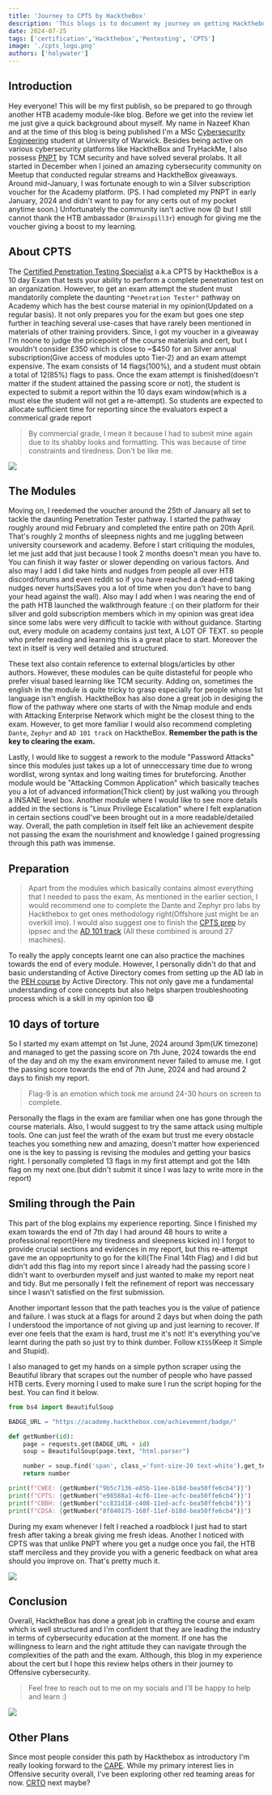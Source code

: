 ```yaml
---
title: 'Journey to CPTS by HacktheBox'
description: 'This blogs is to document my journey on getting Hackthebox CPTS.'
date: 2024-07-25
tags: ['certification','Hackthebox','Pentesting', 'CPTS']
image: './cpts_logo.png'
authors: ['holywater']
---
```



## Introduction

Hey everyone! This will be my first publish, so be prepared to go through another HTB academy module-like blog. Before we get into the review let me just give a quick background about myself. My name in Nazeef Khan and at the time of this blog is being published I'm a MSc [Cybersecurity Engineering](https://warwick.ac.uk/study/postgraduate/courses/msc-cyber-security-engineering) student at University of Warwick. Besides being active on various cybersecurity platforms like HacktheBox and TryHackMe, I also possess [PNPT](https://certifications.tcm-sec.com/pnpt/) by TCM security and have solved several prolabs. It all started in December when I joined an amazing cybersecurity community on Meetup that conducted regular streams and HacktheBox giveaways. Around mid-January, I was fortunate enough to win a Silver subscription voucher for the Academy platform. (PS. I had completed my PNPT in early January, 2024 and didn't want to pay for any certs out of my pocket anytime soon.) Unfortunately the community isn't active now 😟 but I still cannot thank the HTB ambassador (`Brainspill3r`) enough for giving me the voucher giving a boost to my learning.

## About CPTS

The [Certified Penetration Testing Specialist](https://academy.hackthebox.com/preview/certifications/htb-certified-penetration-testing-specialist) a.k.a CPTS by HacktheBox is a 10 day Exam that tests your ability to perform a complete penetration test on an organization. However, to get an exam attempt the student must mandatorily complete the daunting `"Penetration Tester"` pathway on Academy which has the best course material in my opinion(Updated on a regular basis). It not only prepares you for the exam but goes one step further in teaching several use-cases that have rarely been mentioned in materials of other training providers. Since, I got my voucher in a giveaway I'm noone to judge the pricepoint of the course materials and cert, but I wouldn't consider £350 which is close to ~$450 for an Silver annual subscription(Give access of modules upto Tier-2) and an exam attempt expensive. The exam consists of 14 flags(100%), and a student must obtain a total of 12(85%) flags to pass. Once the exam attempt is finished(doesn't matter if the student attained the passing score or not), the student is expected to submit a report within the 10 days exam window(which is a must else the student will not get a re-attempt). So students are expected to allocate sufficient time for reporting since the evaluators expect a commerical grade report

> By commercial grade, I mean it because I had to submit mine again due to its shabby looks and formatting. This was because of time constraints and tiredness. Don't be like me.

![](./Path.png)

## The Modules

Moving on, I reedemed the voucher around the 25th of January all set to tackle the daunting Penetration Tester pathway. I started the pathway roughly around mid February and completed the entire path on 20th April. That's roughly 2 months of sleepness nights and me juggling between university coursework and academy. Before I start critiquing the modules, let me just add that just because I took 2 months doesn't mean you have to. You can finish it way faster or slower depending on various factors. And also may I add I did take hints and nudges from people all over HTB discord/forums and even reddit so if you have reached a dead-end taking nudges never hurts(Saves you a lot of time when you don't have to bang your head against the wall). Also may I add when I was nearing the end of the path HTB launched the walkthrough feature :( on their platform for their silver and gold subscription members which in my opinion was great idea since some labs were very difficult to tackle with without guidance. Starting out, every module on academy contains just text, A LOT OF TEXT. so people who prefer reading and learning this is a great place to start. Moreover the text in itself is very well detailed and structured. 


These text also contain reference to external blogs/articles by other authors. However, these modules can be quite distasteful for people who prefer visual based learning like TCM security. Adding on, sometimes the english in the module is quite tricky to grasp especially for people whose 1st language isn't english. HacktheBox has also done a great job in desiging the flow of the pathway where one starts of with the Nmap module and ends with Attacking Enterprise Network which might be the closest thing to the exam. However, to get more familiar I would also recommend completing `Dante`, `Zephyr` and `AD 101 track` on HacktheBox. **Remember the path is the key to clearing the exam.**

Lastly, I would like to suggest a rework to the module "Password Attacks" since this modules just takes up a lot of unneccessary time due to wrong wordlist, wrong syntax and long waiting times for bruteforcing. Another module would be "Attacking Common Application" which basically teaches you a lot of advanced information(Thick client) by just walking you through a INSANE level box. Another module where I would like to see more details added in the sections is "Linux Privilege Escalation" where I felt explanation in certain sections coudl've been brought out in a more readable/detailed way. Overall, the path completion in itself felt like an achievement despite not passing the exam the nourishment and knowledge I gained progressing through this path was immense.

## Preparation

> Apart from the modules which basically contains almost everything that I needed to pass the exam, As mentioned in the earlier section, I would recommend one to complete the Dante and Zephyr pro labs by Hackthebox to get ones methodology right(Offshore just might be an overkill imo). I would also suggest one to finish the [CPTS prep](https://youtube.com/playlist?list=PLidcsTyj9JXItWpbRtTg6aDEj10_F17x5&si=nI2RxXm4BGtGs1b3) by ippsec and the [AD 101 track](https://app.hackthebox.com/tracks/Active-Directory-101) (All these combined is around 27 machines). 

To really the apply concepts learnt one can also practice the machines towards the end of every module. However, I personally didn't do that and basic understanding of Active Directory comes from setting up the AD lab in the [PEH course](https://academy.tcm-sec.com/p/practical-ethical-hacking-the-complete-course) by Active Directory. This not only gave me a fundamental understanding of core concepts but also helps sharpen troubleshooting process which is a skill in my opinion too 😄


## 10 days of torture

So I started my exam attempt on 1st June, 2024 around 3pm(UK timezone) and managed to get the passing score on 7th June, 2024 towards the end of the day and oh my the exam environment never failed to amuse me. I got the passing score towards the end of 7th June, 2024 and had around 2 days to finish my report. 

> Flag-9 is an emotion which took me around 24-30 hours on screen to complete.

Personally the flags in the exam are familiar when one has gone through the course materials. Also, I would suggest to try the same attack using multiple tools. One can just feel the wrath of the exam but trust me every obstacle teaches you something new and amazing, doesn't matter how experienced one is the key to passing is revising the modules and getting your basics right. I personally completed 13 flags in my first attempt and got the 14th flag on my next one.(but didn't submit it since I was lazy to write more in the report)

## Smiling through the Pain

This part of the blog explains my experience reporting. Since I finished my exam towards the end of 7th day I had around 48 hours to write a professional report(Here my tiredness and sleepness kicked in) I forgot to provide crucial sections and evidences in my report, but this re-attempt gave me an oppoprtunity to go for the kill(The Final 14th Flag) and I did but didn't add this flag into my report since I already had the passing score I didn't want to overburden myself and just wanted to make my report neat and tidy. But me personally I felt the refinement of report was neccessary since I wasn't satisfied on the first submission.

Another important lesson that the path teaches you is the value of patience and failure. I was stuck at a flags for around 2 days but when doing the path I understood the importance of not giving up and just learning to recover. If ever one feels that the exam is hard, trust me it's not! It's everything you've learnt during the path so just try to think dumber. Follow `KISS`(Keep it Simple and Stupid). 

I also managed to get my hands on a simple python scraper using the Beautiful library that scrapes out the number of people who have passed HTB certs. Every morning I used to make sure I run the script hoping for the best. You can find it below.

```python title="HacktheBox-Scraper ⠀›⠀certscraper.py" 
from bs4 import BeautifulSoup

BADGE_URL = "https://academy.hackthebox.com/achievement/badge/"

def getNumber(id):
    page = requests.get(BADGE_URL + id)
    soup = BeautifulSoup(page.text, "html.parser")

    number = soup.find('span', class_='font-size-20 text-white').get_text()
    return number

print(f"CWEE: {getNumber("9b5c7136-e85b-11ee-b18d-bea50ffe6cb4")}")
print(f"CPTS: {getNumber("e98588a1-4cf6-11ee-acfc-bea50ffe6cb4")}")
print(f"CBBH: {getNumber("cc831d18-c408-11ed-acfc-bea50ffe6cb4")}")
print(f"CDSA: {getNumber("8f840175-168f-11ef-b18d-bea50ffe6cb4")}")
```

During my exam whenever I felt I reached a roadblock I just had to start fresh after taking a break giving me fresh ideas. Another I noticed with CPTS was that unlike PNPT where you get a nudge once you fail, the HTB staff merciless and they provide you with a generic feedback on what area should you improve on. That's pretty much it.

![](./smile.png)

## Conclusion

Overall, HacktheBox has done a great job in crafting the course and exam which is well structured and I'm confident that they are leading the industry in terms of cybersecurity education at the moment. If one has the willingness to learn and the right attitude they can navigate through the complexities of the path and the exam. Although, this blog in my experience about the cert but I hope this review helps others in their journey to Offensive cybersecurity. 

> Feel free to reach out to me on my socials and I'll be happy to help and learn :)

![](./conclusion_cat.png)

## Other Plans

Since most people consider this path by Hackthebox as introductory I'm really looking forward to the [CAPE](https://academy.hackthebox.com/preview/certifications/htb-certified-active-directory-pentesting-expert). While my primary interest lies in Offensive security overall, I've been exploring other red teaming areas for now. [CRTO](https://training.zeropointsecurity.co.uk/courses/red-team-ops) next maybe?